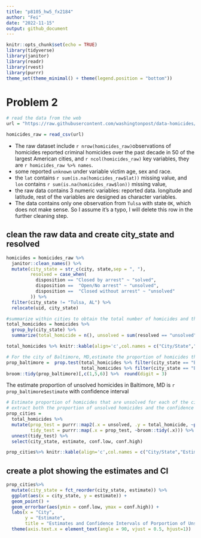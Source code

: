 ```yaml
---
title: "p8105_hw5_fx2184"
author: "Fei"
date: "2022-11-15"
output: github_document
---
```


```r
knitr::opts_chunk$set(echo = TRUE)
library(tidyverse)
library(janitor)
library(readr)
library(rvest)
library(purrr)
theme_set(theme_minimal() + theme(legend.position = "bottom"))
```

# Problem 2
```r
# read the data from the web 
url = "https://raw.githubusercontent.com/washingtonpost/data-homicides/master/homicide-data.csv"

homicides_raw = read_csv(url)
```
* The raw dataset include `r nrow(homicides_raw)`observations of homicides reported criminal homicides over the past decade in 50 of the largest American cities, and `r ncol(homicides_raw)` key variables, they are `r homicides_raw %>% names`. 
* some reported `unknown` under variable victim age, sex and race. 
* the `lat` contains `r sum(is.na(homicides_raw$lat))` missing value, and `lon` contains `r sum(is.na(homicides_raw$lon))` missing value, 
* the raw data contains 3 numeric variables: reported data. longitude and latitude, rest of the variables are designed as character variables. 
* The data contains only one observation from `Tulsa` with state `OK`, which does not make sense. So I assume it's a typo, I will delete this row in the further cleaning step. 

## clean the raw data and create city_state and resolved
```r
homicides = homicides_raw %>% 
  janitor::clean_names() %>% 
  mutate(city_state = str_c(city, state,sep = ", "),
         resolved = case_when(
           disposition == "Closed by arrest" ~ "solved",
           disposition ==  "Open/No arrest" ~ "unsolved",
           disposition ==  "Closed without arrest" ~ "unsolved"
         )) %>% 
  filter(city_state != "Tulsa, AL") %>% 
  relocate(uid, city_state)
```

```r
#summarize within cities to obtain the total number of homicides and the number of unsolved homicides
total_homicides = homicides %>% 
  group_by(city_state) %>% 
  summarize(total_homicide = n(), unsolved = sum(resolved == "unsolved")) 

total_homicides %>% knitr::kable(align='c',col.names = c("City/State","Total Number of Homicids","Number of Unsolved "))
```


```r
# For the city of Baltimore, MD,estimate the proportion of homicides that are unsolved
prop_baltimore =  prop.test(total_homicides %>% filter(city_state == "Baltimore, MD") %>% pull(unsolved),
                            total_homicides %>% filter(city_state == "Baltimore, MD") %>% pull(total_homicide))
broom::tidy(prop_baltimore)[,c(1,5,6)] %>%  round(digit = 3)
```

The estimate proportion of unsolved homicides in Baltimore, MD is `r prop_baltimore$estimate` with confidence interval 
```r
# Estimate proportion of homicides that are unsolved for each of the cities 
# extract both the proportion of unsolved homicides and the confidence interval for each.
prop_cities = 
  total_homicides %>% 
  mutate(prop_test = purrr::map2(.x = unsolved, .y = total_homicide, ~prop.test(x = .x, n = .y)),
         tidy_test = purrr::map(.x = prop_test, ~broom::tidy(.x))) %>% 
  unnest(tidy_test) %>% 
  select(city_state, estimate, conf.low, conf.high)

prop_cities%>% knitr::kable(align='c',col.names = c("City/State","Estimate","Confidence(lower)","Confidence(upper)"))
```

## create a plot showing the estimates and CI

```r

prop_cities%>%
  mutate(city_state = fct_reorder(city_state, estimate)) %>%
  ggplot(aes(x = city_state, y = estimate)) +
  geom_point() +
  geom_errorbar(aes(ymin = conf.low, ymax = conf.high)) +
  labs(x = "City",
       y = "Estimate",
       title = "Estimates and Confidence Intervals of Porportion of Unsolved Homicides for Each City") +
  theme(axis.text.x = element_text(angle = 90, vjust = 0.5, hjust=1))
```

